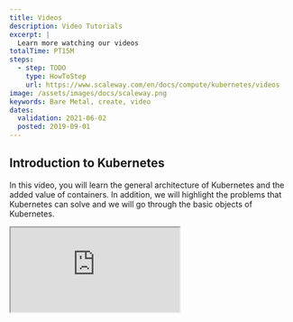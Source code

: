 ```yaml
---
title: Videos
description: Video Tutorials
excerpt: |
  Learn more watching our videos
totalTime: PT15M
steps:
  - step: TODO
    type: HowToStep
    url: https://www.scaleway.com/en/docs/compute/kubernetes/videos
image: /assets/images/docs/scaleway.png
keywords: Bare Metal, create, video
dates:
  validation: 2021-06-02
  posted: 2019-09-01
---
```


## Introduction to Kubernetes

In this video, you will learn the general architecture of Kubernetes and the added value of containers. In addition, we will highlight the problems that Kubernetes can solve and we will go through the basic objects of Kubernetes. 

<Iframe src="https://www.youtube.com/embed/xw1rmQDeeV8" title="YouTube video player" />

## Understand, verify, and act on the security of your Kubernetes clusters

In this video, you will learn how we built our managed Kubernetes product and what is the lifecycle of a cluster. In addition, we will talk about the challenges related to running Kubernetes inside Kubernetes.

<Iframe src="https://www.youtube.com/embed/9HpXdlc60d4" title="YouTube video player" />